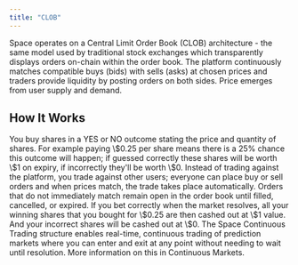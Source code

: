 ```yaml
---
title: "CLOB"
---
```

Space operates on a Central Limit Order Book (CLOB) architecture - the same model used by traditional stock exchanges which transparently displays orders on-chain within the order book. The platform continuously matches compatible buys (bids) with sells (asks) at chosen prices and traders provide liquidity by posting orders on both sides. Price emerges from user supply and demand.

## How It Works

<Steps>
  <Step title="Order Placement" titleSize="h3">
    You buy shares in a YES or NO outcome stating the price and quantity of shares. For example paying \$0.25 per share means there is a 25% chance this outcome will happen; if guessed correctly these shares will be worth \$1 on expiry, if incorrectly they'll be worth \$0.
  </Step>
  
  <Step title="Order Matching" titleSize="h3">
    Instead of trading against the platform, you trade against other users; everyone can place buy or sell orders and when prices match, the trade takes place automatically. Orders that do not immediately match remain open in the order book until filled, cancelled, or expired.
  </Step>
  
  <Step title="Order Resolution" titleSize="h3">
    If you bet correctly when the market resolves, all your winning shares that you bought for \$0.25 are then cashed out at \$1 value. And your incorrect shares will be cashed out at \$0.
  </Step>
  
  <Step title="Continuous Trading" titleSize="h3">
    The Space Continuous Trading structure enables real-time, continuous trading of prediction markets where you can enter and exit at any point without needing to wait until resolution. More information on this in Continuous Markets.
  </Step>
</Steps>